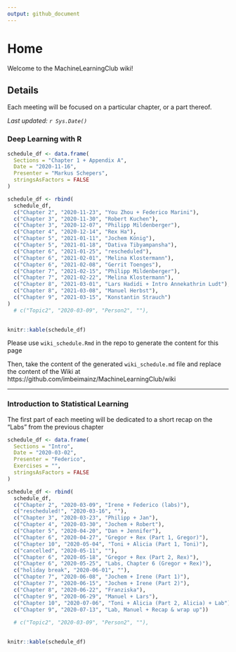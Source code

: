 ```yaml
---
output: github_document
---
```


# Home

Welcome to the MachineLearningClub wiki!

## Details

Each meeting will be focused on a particular chapter, or a part thereof. 

*Last updated: `r Sys.Date()`*

### Deep Learning with R

```r
schedule_df <- data.frame(
  Sections = "Chapter 1 + Appendix A",
  Date = "2020-11-16",
  Presenter = "Markus Schepers",
  stringsAsFactors = FALSE
)
```

```r
schedule_df <- rbind(
  schedule_df,
  c("Chapter 2", "2020-11-23", "You Zhou + Federico Marini"),
  c("Chapter 3", "2020-11-30", "Robert Kuchen"),
  c("Chapter 3", "2020-12-07", "Philipp Mildenberger"),
  c("Chapter 4", "2020-12-14", "Rex Ha"),
  c("Chapter 5", "2021-01-11", "Jochem König"),
  c("Chapter 5", "2021-01-18", "Dativa Tibyampansha"),
  c("Chapter 6", "2021-01-25", "rescheduled"),
  c("Chapter 6", "2021-02-01", "Melina Klostermann"),
  c("Chapter 6", "2021-02-08", "Gerrit Toenges"),
  c("Chapter 7", "2021-02-15", "Philipp Mildenberger"),
  c("Chapter 7", "2021-02-22", "Melina Klostermann"),
  c("Chapter 8", "2021-03-01", "Lars Hadidi + Intro Annekathrin Ludt"),
  c("Chapter 8", "2021-03-08", "Manuel Herbst"),
  c("Chapter 9", "2021-03-15", "Konstantin Strauch")
)  
  # c("Topic2", "2020-03-09", "Person2", ""),
  
```


```r
knitr::kable(schedule_df)
```


Please use `wiki_schedule.Rmd` in the repo to generate the content for this page


Then, take the content of the generated `wiki_schedule.md` file and replace the content of the Wiki at https://github.com/imbeimainz/MachineLearningClub/wiki


---

### Introduction to Statistical Learning

The first part of each meeting will be dedicated to a short recap on the "Labs" from the previous chapter

```r
schedule_df <- data.frame(
  Sections = "Intro",
  Date = "2020-03-02",
  Presenter = "Federico",
  Exercises = "",
  stringsAsFactors = FALSE
)
```

```r
schedule_df <- rbind(
  schedule_df,
  c("Chapter 2", "2020-03-09", "Irene + Federico (labs)"),
  c("rescheduled!", "2020-03-16", ""),
  c("Chapter 3", "2020-03-23", "Philipp + Jan"),
  c("Chapter 4", "2020-03-30", "Jochem + Robert"),
  c("Chapter 5", "2020-04-20", "Dan + Jennifer"),
  c("Chapter 6", "2020-04-27", "Gregor + Rex (Part 1, Gregor)"),
  c("Chapter 10", "2020-05-04", "Toni + Alicia (Part 1, Toni)"),
  c("cancelled", "2020-05-11", ""),
  c("Chapter 6", "2020-05-18", "Gregor + Rex (Part 2, Rex)"),
  c("Chapter 6", "2020-05-25", "Labs, Chapter 6 (Gregor + Rex)"),
  c("holiday break", "2020-06-01", ""),
  c("Chapter 7", "2020-06-08", "Jochem + Irene (Part 1)"),
  c("Chapter 7", "2020-06-15", "Jochem + Irene (Part 2)"),
  c("Chapter 8", "2020-06-22", "Franziska"),
  c("Chapter 9", "2020-06-29", "Manuel + Lars"),
  c("Chapter 10", "2020-07-06", "Toni + Alicia (Part 2, Alicia) + Lab"),
  c("Chapter 9", "2020-07-13", "Lab, Manuel + Recap & wrap up"))
  
  # c("Topic2", "2020-03-09", "Person2", ""),
  
```


```r
knitr::kable(schedule_df)
```


